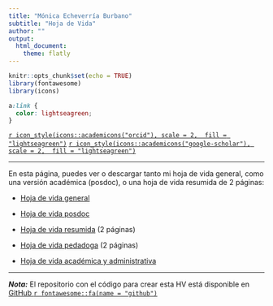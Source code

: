 ```yaml
---
title: "Mónica Echeverría Burbano"
subtitle: "Hoja de Vida"
author: ""
output: 
  html_document:
    theme: flatly
---
```


```r
knitr::opts_chunk$set(echo = TRUE)
library(fontawesome)
library(icons)
```

```css
a:link {
  color: lightseagreen;
}
```

[`r icon_style(icons::academicons("orcid"), scale = 2,  fill = "lightseagreen")`](https://orcid.org/0000-0002-6033-1085)   [`r icon_style(icons::academicons("google-scholar"), scale = 2,  fill = "lightseagreen")`](https://scholar.google.es/citations?user=2lx9eFQAAAAJ)

______________________

En esta página, puedes ver o descargar tanto mi hoja de vida general, como una versión académica (posdoc), o una hoja de vida resumida de 2 páginas:

* [Hoja de vida general](https://monicaeche.github.io/HV/PDF/Monica_Echeverria_HV.pdf)

* [Hoja de vida posdoc](https://monicaeche.github.io/HV/PDF/Monica_Echeverria_HV_posdoc.pdf)

* [Hoja de vida resumida](https://monicaeche.github.io/HV/PDF/Monica_Echeverria_HV_resumida.pdf) (2 páginas) 

* [Hoja de vida pedadoga](https://monicaeche.github.io/HV/PDF/Monica_Echeverria_HV_pedagoga.pdf) (2 páginas) 

* [Hoja de vida académica y administrativa](https://monicaeche.github.io/HV/PDF/Monica_Echeverria_HV_administrativa.pdf) 

______________________

***Nota:*** El repositorio con el código para crear esta HV está disponible en  [GitHub `r fontawesome::fa(name = "github")`](https://github.com/monicaeche/HV) 